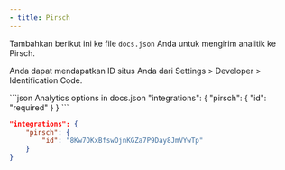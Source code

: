 ```yaml
---
- title: Pirsch
---
```


Tambahkan berikut ini ke file `docs.json` Anda untuk mengirim analitik ke Pirsch.

Anda dapat mendapatkan ID situs Anda dari Settings > Developer > Identification Code.

<CodeGroup>
  ```json Analytics options in docs.json
  "integrations": {
      "pirsch": {
          "id": "required"
      }
  }
  ```

  ```json Example
  "integrations": {
      "pirsch": {
          "id": "8Kw7OKxBfswOjnKGZa7P9Day8JmVYwTp"
      }
  }
  ```
</CodeGroup>
